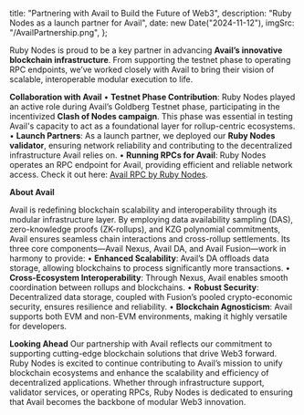 
  title: "Partnering with Avail to Build the Future of Web3",
  description: "Ruby Nodes as a launch partner for Avail",
  date: new Date("2024-11-12"),
  imgSrc: "/AvailPartnership.png",
};

Ruby Nodes is proud to be a key partner in advancing **Avail’s innovative blockchain infrastructure**. From supporting the testnet phase to operating RPC endpoints, we’ve worked closely with Avail to bring their vision of scalable, interoperable modular execution to life.

**Collaboration with Avail**
    • **Testnet Phase Contribution**: Ruby Nodes played an active role during Avail’s Goldberg Testnet phase, participating in the incentivized **Clash of Nodes campaign**. This phase was essential in testing Avail's capacity to act as a foundational layer for rollup-centric ecosystems.
    • **Launch Partners**: As a launch partner, we deployed our **Ruby Nodes validator**, ensuring network reliability and contributing to the decentralized infrastructure Avail relies on.
    • **Running RPCs for Avail**: Ruby Nodes operates an RPC endpoint for Avail, providing efficient and reliable network access. Check it out here: [Avail RPC by Ruby Nodes](https://explorer.avail.so/?rpc=wss%253A%252F%252Favail-rpc.rubynodes.io#/accounts).

**About Avail**

Avail is redefining blockchain scalability and interoperability through its modular infrastructure layer. By employing data availability sampling (DAS), zero-knowledge proofs (ZK-rollups), and KZG polynomial commitments, Avail ensures seamless chain interactions and cross-rollup settlements. Its three core components—Avail Nexus, Avail DA, and Avail Fusion—work in harmony to provide:
    • **Enhanced Scalability**: Avail’s DA offloads data storage, allowing blockchains to process significantly more transactions.
    • **Cross-Ecosystem Interoperability**: Through Nexus, Avail enables smooth coordination between rollups and blockchains.
    • **Robust Security**: Decentralized data storage, coupled with Fusion’s pooled crypto-economic security, ensures resilience and reliability.
    • **Blockchain Agnosticism**: Avail supports both EVM and non-EVM environments, making it highly versatile for developers.

**Looking Ahead**
Our partnership with Avail reflects our commitment to supporting cutting-edge blockchain solutions that drive Web3 forward. Ruby Nodes is excited to continue contributing to Avail’s mission to unify blockchain ecosystems and enhance the scalability and efficiency of decentralized applications.
Whether through infrastructure support, validator services, or operating RPCs, Ruby Nodes is dedicated to ensuring that Avail becomes the backbone of modular Web3 innovation.
